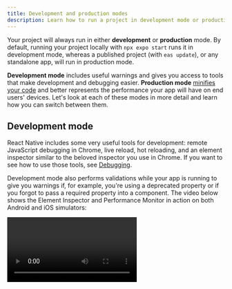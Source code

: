 ```yaml
---
title: Development and production modes
description: Learn how to run a project in development mode or production mode.
---
```



Your project will always run in either **development** or **production** mode. By default, running your project locally with `npx expo start` runs it in development mode, whereas a published project (with `eas update`), or any standalone app, will run in production mode.

**Development mode** includes useful warnings and gives you access to tools that make development and debugging easier. **Production mode** [minifies your code](/guides/customizing-metro/#minification) and better represents the performance your app will have on end users' devices. Let's look at each of these modes in more detail and learn how you can switch between them.

## Development mode

React Native includes some very useful tools for development: remote JavaScript debugging in Chrome, live reload, hot reloading, and an element inspector similar to the beloved inspector you use in Chrome. If you want to see how to use those tools, see [Debugging](/debugging/runtime-issues/).

Development mode also performs validations while your app is running to give you warnings if, for example, you're using a deprecated property or if you forgot to pass a required property into a component. The video below shows the Element Inspector and Performance Monitor in action on both Android and iOS simulators:

<Video file="dev-prod/devMode.mp4" />

> **warning** **This comes at a cost. Your app runs slower in development mode.** <br /> You can switch it on and off with the Expo CLI, see [Production mode](#production-mode). When you switch it, close and re-open your app for the change to take effect. **Any time you are testing your app's performance, make sure to disable development mode**.

### View the developer menu

The menu gives access to a host of features that make development and debugging much easier. For more information on to open it on Android and iOS, see [Developer menu](/debugging/tools/#developer-menu).

## Production mode

Production mode is most useful for two things:

- Testing your app's performance, as Development slows your app down considerably.
- Catching bugs that only show up in production.

The easiest way to simulate how your project will run on end users' devices is with the command:

<Terminal cmd={['$ npx expo start --no-dev --minify']} />

Besides running in production mode (which tells the Metro bundler to set the `__DEV__` environment variable to `false`, among a few other things), the `--minify` flag will minify your app. This flag will also eliminate unnecessary data such as comments, formatting, and unused code.

If you're getting an error or crash in your standalone app, running your project with this command can save you a lot of time in finding the root cause.
